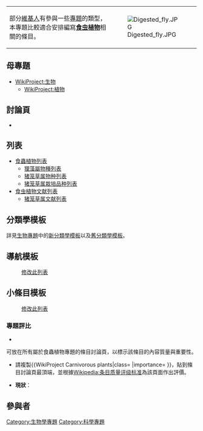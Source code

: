 {{维基专题状态|1=semi-active|2=WP:CPLANTS}}
{{食肉植物系列頁面}}
{{CPlantsBoard}}

{|
|-
| 部分[[Wikipedia:維基百科人|維基人]]有參與一些[[Wikipedia:专题|專題]]的類型，本專題比較適合安排編寫'''[[食虫植物|食虫植物]]'''相關的條目。
| [[File:Digested_fly.JPG|thumb]]
|}

==母專題==
*[[WikiProject:生物|WikiProject:生物]]
**[[WikiProject:植物|WikiProject:植物]]

==討論頁==
*{{tl|WikiProject Carnivorous plants}}

==列表==
*[[食蟲植物列表|食蟲植物列表]]
**[[狸藻屬物種列表|狸藻屬物種列表]]
**[[猪笼草属物种列表|猪笼草属物种列表]]
**[[猪笼草属栽培品种列表|猪笼草属栽培品种列表]]
*[[食虫植物文献列表|食虫植物文献列表]]
**[[猪笼草属文献列表|猪笼草属文献列表]]

==分類學模板==
詳見[[WikiProject:生物|生物專題]]中的[[WikiProject:生物#新分類學模板|新分類學模板]]以及[[WikiProject:生物#舊分類學模板舊|舊分類學模板]]。

==導航模板==
:[[WikiProject:食肉植物/導航模板|修改此列表]]
{{WikiProject:食肉植物/導航模板}}

==小條目模板==
:[[WikiProject:食肉植物/小條目模板|修改此列表]]
{{WikiProject:食肉植物/小條目模板}}

=== 專題評比 ===
*{{T1|WikiProject Carnivorous plants}}
可放在所有屬於食蟲植物專題的條目討論頁，以標示該條目的內容質量與重要性。
{{WikiProject Carnivorous plants|category=no}}
*請複製<nowiki>{{WikiProject Carnivorous plants|class= |importance= }}</nowiki>，貼到條目討論頁最頂端，並根據[[Wikipedia:条目质量评级标准|Wikipedia:条目质量评级标准]]為該頁面作出評價。

*'''現狀'''：
{{Articles by Quality|topic=食蟲植物|project=食蟲植物|format=TOC}}
{{Articles by Importance|topic=食蟲植物|project=食蟲植物}}

==參與者==
{{WikiProject:食肉植物/參與者/簽名‎}}

{{WikiProject Footer}}

[[Category:生物學專題|Category:生物學專題]]
[[Category:科學專題|Category:科學專題]]
